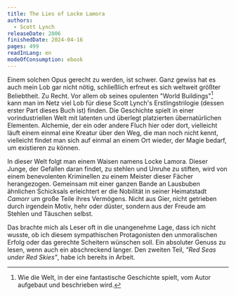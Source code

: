 ```yaml
---
title: The Lies of Locke Lamora
authors:
  - Scott Lynch
releaseDate: 2006
finishedDate: 2024-04-16
pages: 499
readInLang: en
modeOfConsumption: ebook
---
```


Einem solchen Opus gerecht zu werden, ist schwer. Ganz gewiss hat es auch mein
Lob gar nicht nötig, schließlich erfreut es sich weltweit größter Beliebtheit.
Zu Recht. Vor allem ob seines opulenten "World Buildings"[^world-building] kann man im Netz viel Lob für diese Scott Lynch's
Erstlingstrilogie (dessen erster Part dieses Buch ist) finden. Die Geschichte
spielt in einer vorindustriellen Welt mit latenten und überlegt platzierten
übernatürlichen Elementen. Alchemie, der ein oder andere Fluch hier oder dort,
vielleicht läuft einem einmal eine Kreatur über den Weg, die man noch nicht
kennt, vielleicht findet man sich auf einmal an einem Ort wieder, der Magie
bedarf, um existieren zu können.

In dieser Welt folgt man einem Waisen namens Locke Lamora. Dieser Junge, der
Gefallen daran findet, zu stehlen und Unruhe zu stiften, wird von einem
benevolenten Kriminellen zu einem Meister dieser Fächer herangezogen. Gemeinsam
mit einer ganzen Bande an Lausbuben ähnlichen Schicksals erleichtert er die
Nobilität in seiner Heimatstadt _Camorr_ um große Teile ihres Vermögens. Nicht
aus Gier, nicht getrieben durch irgendein Motiv, hehr oder düster, sondern aus
der Freude am Stehlen und Täuschen selbst.

Das brachte mich als Leser oft in die unangenehme Lage, dass ich nicht wusste,
ob ich diesem sympathischen Protagonisten den unmoralischen Erfolg oder das
gerechte Scheitern wünschen soll. Ein absoluter Genuss zu lesen, wenn auch ein
abschreckend langer. Den zweiten Teil, _"Red Seas under Red Skies"_, habe ich
bereits in Arbeit.

[^world-building]: Wie die Welt, in der eine fantastische Geschichte spielt, vom Autor aufgebaut und beschrieben wird.

